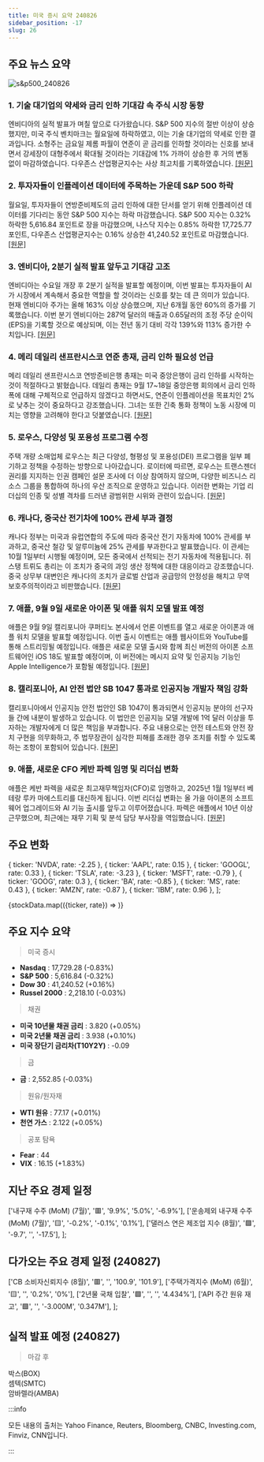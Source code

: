 ```yaml
---
title: 미국 증시 요약 240826
sidebar_position: -17
slug: 26
---
```


## 주요 뉴스 요약

![s&p500_240826](/map/240826.png)

### 1. **기술 대기업의 약세와 금리 인하 기대감 속 주식 시장 동향**

엔비디아의 실적 발표가 며칠 앞으로 다가왔습니다. S&P 500 지수의 절반 이상이 상승했지만, 미국 주식 벤치마크는 월요일에 하락하였고, 이는 기술 대기업의 약세로 인한 결과입니다. 소형주는 금요일 제롬 파월이 연준이 곧 금리를 인하할 것이라는 신호를 보내면서 강세장이 대형주에서 확대될 것이라는 기대감에 1% 가까이 상승한 후 거의 변동 없이 마감하였습니다. 다우존스 산업평균지수는 사상 최고치를 기록하였습니다. [[원문]](https://www.bloomberg.com/news/articles/2024-08-25/asian-stocks-eye-fed-bounce-after-powell-speech-markets-wrap?embedded-checkout=true)

### 2. **투자자들이 인플레이션 데이터에 주목하는 가운데 S&P 500 하락**

월요일, 투자자들이 연방준비제도의 금리 인하에 대한 단서를 얻기 위해 인플레이션 데이터를 기다리는 동안 S&P 500 지수는 하락 마감했습니다. S&P 500 지수는 0.32% 하락한 5,616.84 포인트로 장을 마감했으며, 나스닥 지수는 0.85% 하락한 17,725.77 포인트, 다우존스 산업평균지수는 0.16% 상승한 41,240.52 포인트로 마감했습니다. [[원문]](https://www.reuters.com/markets/us/futures-up-september-rate-cut-hopes-nvidia-results-view-2024-08-26/)

### 3. **엔비디아, 2분기 실적 발표 앞두고 기대감 고조**

엔비디아는 수요일 개장 후 2분기 실적을 발표할 예정이며, 이번 발표는 투자자들이 AI가 시장에서 계속해서 중요한 역할을 할 것이라는 신호를 찾는 데 큰 의미가 있습니다. 현재 엔비디아 주가는 올해 163% 이상 상승했으며, 지난 6개월 동안 60%의 증가를 기록했습니다. 이번 분기 엔비디아는 287억 달러의 매출과 0.65달러의 조정 주당 순이익(EPS)을 기록할 것으로 예상되며, 이는 전년 동기 대비 각각 139%와 113% 증가한 수치입니다. [[원문]](https://finance.yahoo.com/news/nvidia-to-report-q2-earnings-wednesday-in-major-test-for-ai-trade-171923693.html)

### 4. **메리 데일리 샌프란시스코 연준 총재, 금리 인하 필요성 언급**

메리 데일리 샌프란시스코 연방준비은행 총재는 미국 중앙은행이 금리 인하를 시작하는 것이 적절하다고 밝혔습니다. 데일리 총재는 9월 17~18일 중앙은행 회의에서 금리 인하 폭에 대해 구체적으로 언급하지 않겠다고 하면서도, 연준이 인플레이션을 목표치인 2%로 낮추는 것이 중요하다고 강조했습니다. 그녀는 또한 긴축 통화 정책이 노동 시장에 미치는 영향을 고려해야 한다고 덧붙였습니다. [[원문]](https://www.bloomberg.com/news/articles/2024-08-26/fed-s-daly-agrees-with-powell-s-view-it-s-time-to-cut-rates?srnd=phx-markets)

### 5. **로우스, 다양성 및 포용성 프로그램 수정**

주택 개량 소매업체 로우스는 최근 다양성, 형평성 및 포용성(DEI) 프로그램을 일부 폐기하고 정책을 수정하는 방향으로 나아갔습니다. 로이터에 따르면, 로우스는 트랜스젠더 권리를 지지하는 인권 캠페인 설문 조사에 더 이상 참여하지 않으며, 다양한 비즈니스 리소스 그룹을 통합하여 하나의 우산 조직으로 운영하고 있습니다. 이러한 변화는 기업 리더십의 인종 및 성별 격차를 드러낸 광범위한 시위와 관련이 있습니다. [[원문]](https://finance.yahoo.com/news/home-improvement-retailer-lowes-latest-220324171.html)

### 6. **캐나다, 중국산 전기차에 100% 관세 부과 결정**

캐나다 정부는 미국과 유럽연합의 주도에 따라 중국산 전기 자동차에 100% 관세를 부과하고, 중국산 철강 및 알루미늄에 25% 관세를 부과한다고 발표했습니다. 이 관세는 10월 1일부터 시행될 예정이며, 모든 중국에서 선적되는 전기 자동차에 적용됩니다. 쥐스탱 트뤼도 총리는 이 조치가 중국의 과잉 생산 정책에 대한 대응이라고 강조했습니다. 중국 상무부 대변인은 캐나다의 조치가 글로벌 산업과 공급망의 안정성을 해치고 무역 보호주의적이라고 비판했습니다. [[원문]](https://www.reuters.com/business/autos-transportation/trudeau-says-canada-impose-100-tariff-chinese-evs-2024-08-26/)

### 7. **애플, 9월 9일 새로운 아이폰 및 애플 워치 모델 발표 예정**

애플은 9월 9일 캘리포니아 쿠퍼티노 본사에서 언론 이벤트를 열고 새로운 아이폰과 애플 워치 모델을 발표할 예정입니다. 이번 출시 이벤트는 애플 웹사이트와 YouTube를 통해 스트리밍될 예정입니다. 애플은 새로운 모델 출시와 함께 최신 버전의 아이폰 소프트웨어인 iOS 18도 발표할 예정이며, 이 버전에는 메시지 요약 및 인공지능 기능인 Apple Intelligence가 포함될 예정입니다. [[원문]](https://www.cnbc.com/2024/08/26/apple-announces-iphone-event-for-sept-9.html)

### 8. **캘리포니아, AI 안전 법안 SB 1047 통과로 인공지능 개발자 책임 강화**

캘리포니아에서 인공지능 안전 법안인 SB 1047이 통과되면서 인공지능 분야의 선구자들 간에 내분이 발생하고 있습니다. 이 법안은 인공지능 모델 개발에 1억 달러 이상을 투자하는 개발자에게 더 많은 책임을 부과합니다. 주요 내용으로는 안전 테스트와 안전 장치 구현을 의무화하고, 주 법무장관이 심각한 피해를 초래한 경우 조치를 취할 수 있도록 하는 조항이 포함되어 있습니다. [[원문]](https://finance.yahoo.com/news/california-ai-bill-sparks-debate-in-silicon-valley-as-some-tech-giants-call-it-a-threat-to-innovation-214246503.html)

### 9. **애플, 새로운 CFO 케반 파렉 임명 및 리더십 변화**

애플은 케반 파렉을 새로운 최고재무책임자(CFO)로 임명하고, 2025년 1월 1일부터 베테랑 루카 마에스트리를 대신하게 됩니다. 이번 리더십 변화는 올 가을 아이폰의 소프트웨어 업그레이드와 AI 기능 출시를 앞두고 이루어졌습니다. 파렉은 애플에서 10년 이상 근무했으며, 최근에는 재무 기획 및 분석 담당 부사장을 역임했습니다. [[원문]](https://finance.yahoo.com/news/apple-finance-chief-luca-maestri-203812527.html)

## 주요 변화

  { ticker: 'NVDA', rate: -2.25 },
  { ticker: 'AAPL', rate: 0.15 },
  { ticker: 'GOOGL', rate: 0.33 },
  { ticker: 'TSLA', rate: -3.23 },
  { ticker: 'MSFT', rate: -0.79 },
  { ticker: 'GOOG', rate: 0.3 },
  { ticker: 'BA', rate: -0.85 },
  { ticker: 'MS', rate: 0.43 },
  { ticker: 'AMZN', rate: -0.87 },
  { ticker: 'IBM', rate: 0.96 },
];

{stockData.map(({ticker, rate}) => <StockCardMini key={ticker} ticker={ticker} rate={rate}></StockCardMini>)}

## 주요 지수 요약

> 미국 증시

- **Nasdaq** : 17,729.28 (-0.83%)
- **S&P 500** : 5,616.84 (-0.32%)
- **Dow 30** : 41,240.52 (+0.16%)
- **Russel 2000** : 2,218.10 (-0.03%)

> 채권

- **미국 10년물 채권 금리** : 3.820 (+0.05%)
- **미국 2년물 채권 금리** : 3.938 (+0.10%)
- **미국 장단기 금리차(T10Y2Y)** : -0.09

> 금

- **금** : 2,552.85 (-0.03%)

> 원유/원자재

- **WTI 원유** : 77.17 (+0.01%)
- **천연 가스** : 2.122 (+0.05%)

> 공포 탐욕

- **Fear** : 44
- **VIX** : 16.15 (+1.83%)

## 지난 주요 경제 일정

  ['내구재 수주 (MoM) (7월)', '🟥', '9.9%', '5.0%', '-6.9%'],
  ['운송제외 내구재 수주 (MoM) (7월)', '🟨', '-0.2%', '-0.1%', '0.1%'],
  ['댈러스 연은 제조업 지수 (8월)', '🟩', '-9.7', '', '-17.5'],
];

<EconomicCalendar data={eventsData} />

## 다가오는 주요 경제 일정 (240827)

  ['CB 소비자신뢰지수 (8월)', '🟥', '', '100.9', '101.9'],
  ['주택가격지수 (MoM) (6월)', '🟨', '', '0.2%', '0%'],
  ['2년물 국채 입찰', '🟩', '', '', '4.434%'],
  ['API 주간 원유 재고', '🟩', '', '-3.000M', '0.347M'],
];

<EconomicCalendar data={nextEventsData} />

## 실적 발표 예정 (240827)

> 마감 후

박스(BOX)  
셈텍(SMTC)  
암바렐라(AMBA)

:::info

모든 내용의 출처는 Yahoo Finance, Reuters, Bloomberg, CNBC, Investing.com, Finviz, CNN입니다.

:::
